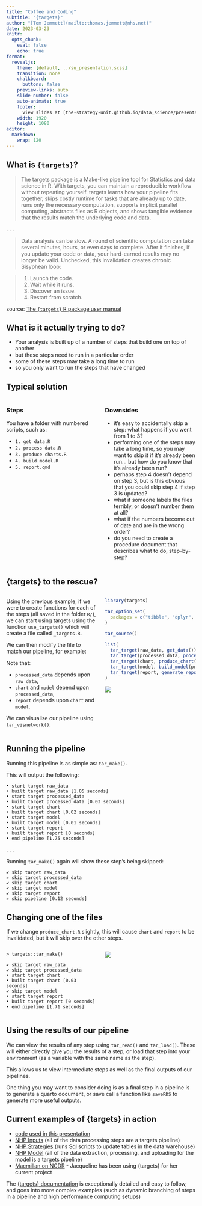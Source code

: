 ```yaml
---
title: "Coffee and Coding"
subtitle: "{targets}"
author: "[Tom Jemmett](mailto:thomas.jemmett@nhs.net)"
date: 2023-03-23
knitr:
  opts_chunk: 
    eval: false
    echo: true
format:
  revealjs:
    theme: [default, ../su_presentation.scss]
    transition: none
    chalkboard:
      buttons: false
    preview-links: auto
    slide-number: false
    auto-animate: true
    footer: |
      view slides at [the-strategy-unit.github.io/data_science/presentations][ds_presentations]
    width: 1920
    height: 1080
editor: 
  markdown: 
    wrap: 120
---
```


[ds_presentations]: https://the-strategy-unit.github.io/data_science/

## What is `{targets}`?

> The targets package is a Make-like pipeline tool for Statistics and data science in R. With targets, you can maintain
> a reproducible workflow without repeating yourself. targets learns how your pipeline fits together, skips costly
> runtime for tasks that are already up to date, runs only the necessary computation, supports implicit parallel
> computing, abstracts files as R objects, and shows tangible evidence that the results match the underlying code and
> data.

. . .

> Data analysis can be slow. A round of scientific computation can take several minutes, hours, or even days to
> complete. After it finishes, if you update your code or data, your hard-earned results may no longer be valid.
> Unchecked, this invalidation creates chronic Sisyphean loop:

> 1.  Launch the code.
> 2.  Wait while it runs.
> 3.  Discover an issue.
> 4.  Restart from scratch.

::: footer
source: [The `{targets}` R package user manual](https://books.ropensci.org/targets/)
:::

## What is it actually trying to do?

::: incremental
-   Your analysis is built up of a number of steps that build one on top of another
-   but these steps need to run in a particular order
-   some of these steps may take a long time to run
-   so you only want to run the steps that have changed
:::

## Typical solution

::: columns
::: {.column width="50%"}
### Steps

You have a folder with numbered scripts, such as:

-   `1. get data.R`
-   `2. process data.R`
-   `3. produce charts.R`
-   `4. build model.R`
-   `5. report.qmd`
:::

::: {.column width="50%"}
### Downsides

::: incremental
-   it's easy to accidentally skip a step: what happens if you went from 1 to 3?
-   performing one of the steps may take a long time, so you may want to skip it if it's already been run... but how do
    you know that it's already been run?
-   perhaps step 4 doesn't depend on step 3, but is this obvious that you could skip step 4 if step 3 is updated?
-   what if someone labels the files terribly, or doesn't number them at all?
-   what if the numbers become out of date and are in the wrong order?
-   do you need to create a procedure document that describes what to do, step-by-step?
:::
:::
:::

## {targets} to the rescue?

::: columns
::: {.column width="50%"}
Using the previous example, if we were to create functions for each of the steps (all saved in the folder `R/`), we can
start using targets using the function `use_targets()` which will create a file called `_targets.R`.

We can then modify the file to match our pipeline, for example:

Note that:

-   `processed_data` depends upon `raw_data`,
-   `chart` and `model` depend upon `processed_data`,
-   `report` depends upon `chart` and `model`.

We can visualise our pipeline using `tar_visnetwork()`.
:::

::: {.column width="50%"}
```r
library(targets)

tar_option_set(
  packages = c("tibble", "dplyr", "ggplot2"),
)

tar_source()

list(
  tar_target(raw_data, get_data()),
  tar_target(processed_data, process_data(raw_data)),
  tar_target(chart, produce_chart(processed_data)),
  tar_target(model, build_model(processed_data)),
  tar_target(report, generate_report(chart, model))
)

```

![](visnetwork.png)
:::
:::

## Running the pipeline

Running this pipeline is as simple as: `tar_make()`.

This will output the following:

```         
• start target raw_data
• built target raw_data [1.05 seconds]
• start target processed_data
• built target processed_data [0.03 seconds]
• start target chart
• built target chart [0.02 seconds]
• start target model
• built target model [0.01 seconds]
• start target report
• built target report [0 seconds]
• end pipeline [1.75 seconds]
```

. . .

Running `tar_make()` again will show these step's being skipped:

```         
✔ skip target raw_data
✔ skip target processed_data
✔ skip target chart
✔ skip target model
✔ skip target report
✔ skip pipeline [0.12 seconds]
```

## Changing one of the files

If we change `produce_chart.R` slightly, this will cause `chart` and `report` to be invalidated, but it will skip over
the other steps.

:::: columns

::: {.column width="50%"}

```
> targets::tar_make()

✔ skip target raw_data
✔ skip target processed_data
• start target chart
• built target chart [0.03 seconds]
✔ skip target model
• start target report
• built target report [0 seconds]
• end pipeline [1.71 seconds]
```

:::

::: {.column width="50%"}
![](modified_visnetwork.png)
:::

::::

## Using the results of our pipeline

We can view the results of any step using `tar_read()` and `tar_load()`. These will either directly give you the results
of a step, or load that step into your environment (as a variable with the same name as the step).

This allows us to view intermediate steps as well as the final outputs of our pipelines.

One thing you may want to consider doing is as a final step in a pipeline is to generate a quarto document, or save
call a function like `saveRDS` to generate more useful outputs.

## Current examples of {targets} in action

- [code used in this presentation](https://github.com/tomjemmett/targets_tutorial)
- [NHP Inputs](https://github.com/The-Strategy-Unit/nhp_inputs) (all of the data processing steps are a targets
pipeline)
- [NHP Strategies](https://github.com/The-Strategy-Unit/nhp_outputs) (runs Sql scripts to update tables in the data
warehouse)
- [NHP Model](https://github.com/The-Strategy-Unit/nhp_outputs) (all of the data extraction, processing, and uploading
for the model is a targets pipeline)
- [Macmillan on NCDR](https://github.com/The-Strategy-Unit/MacmillanOnNCDR) - Jacqueline has been using {targets} for
her current project

The [{targets} documentation](https://books.ropensci.org/targets/walkthrough.html) is exceptionally detailed and easy to
follow, and goes into more complex examples (such as dynamic branching of steps in a pipeline and high performance
computing setups)
